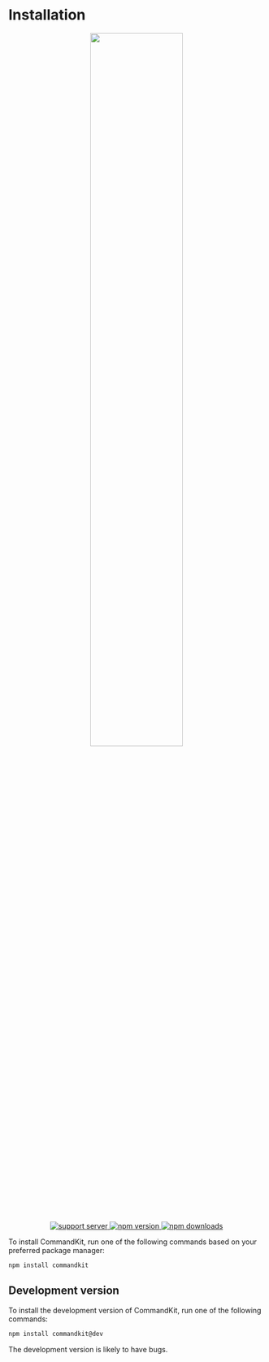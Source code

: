 
# Installation

<div align="center" className="my-8">
  <img src="/ckit_logo.svg" width="60%" />
  <br />
  <div className="flex items-center justify-center gap-2">
    <a href="https://ctrl.lol/discord">
      <img
        src="https://img.shields.io/discord/1055188344188973066?color=5865F2&logo=discord&logoColor=white"
        alt="support server"
      />
    </a>
    <a href="https://www.npmjs.com/package/commandkit">
      <img
        src="https://img.shields.io/npm/v/commandkit?maxAge=3600"
        alt="npm version"
      />
    </a>
    <a href="https://www.npmjs.com/package/commandkit">
      <img
        src="https://img.shields.io/npm/dt/commandkit?maxAge=3600"
        alt="npm downloads"
      />
    </a>
  </div>
</div>

To install CommandKit, run one of the following commands based on your preferred package manager:

```sh npm2yarn copy
npm install commandkit
```

## Development version

To install the development version of CommandKit, run one of the following commands:

```sh npm2yarn copy
npm install commandkit@dev
```

<Callout type="warning">
  The development version is likely to have bugs.
</Callout>
